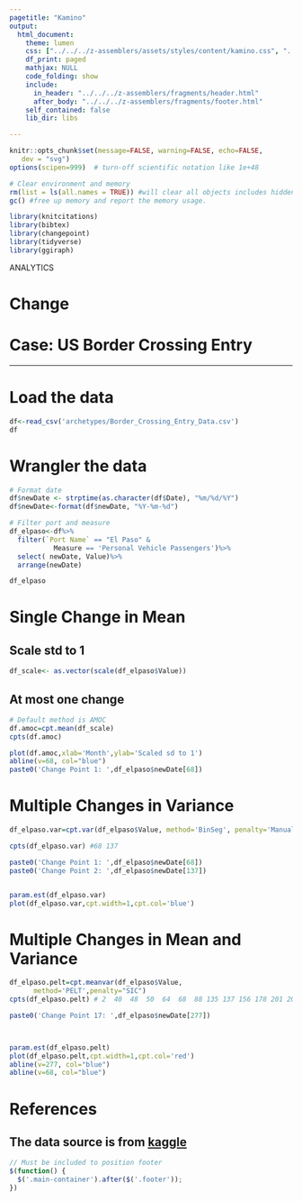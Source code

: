 ```yaml
---
pagetitle: "Kamino"
output: 
  html_document:
    theme: lumen
    css: ["../../../z-assemblers/assets/styles/content/kamino.css", "../../../z-assemblers/assets/icons/line-awesome/css/line-awesome.css"]
    df_print: paged
    mathjax: NULL
    code_folding: show
    include:
      in_header: "../../../z-assemblers/fragments/header.html"
      after_body: "../../../z-assemblers/fragments/footer.html"
    self_contained: false
    lib_dir: libs

---
```



```r

knitr::opts_chunk$set(message=FALSE, warning=FALSE, echo=FALSE,
   dev = "svg")
options(scipen=999)  # turn-off scientific notation like 1e+48

# Clear environment and memory
rm(list = ls(all.names = TRUE)) #will clear all objects includes hidden objects.
gc() #free up memory and report the memory usage.

library(knitcitations)
library(bibtex)
library(changepoint)
library(tidyverse)
library(ggiraph)


```

<div class="activity">
ANALYTICS 
</div>

# Change
# Case: US Border Crossing Entry


***

# Load the data
```r


df<-read_csv('archetypes/Border_Crossing_Entry_Data.csv')
df
```

# Wrangler the data

```r

# Format date
df$newDate <- strptime(as.character(df$Date), "%m/%d/%Y")
df$newDate<-format(df$newDate, "%Y-%m-%d")

# Filter port and measure
df_elpaso<-df%>%
  filter(`Port Name` == "El Paso" & 
           Measure == 'Personal Vehicle Passengers')%>%
  select( newDate, Value)%>%
  arrange(newDate)

df_elpaso


```


# Single Change in Mean

## Scale std to 1

```r

df_scale<- as.vector(scale(df_elpaso$Value))


```

## At most one change

```r

# Default method is AMOC
df.amoc=cpt.mean(df_scale)
cpts(df.amoc)

plot(df.amoc,xlab='Month',ylab='Scaled sd to 1')
abline(v=68, col="blue")
paste0('Change Point 1: ',df_elpaso$newDate[68])

```

# Multiple Changes in Variance

```r

df_elpaso.var=cpt.var(df_elpaso$Value, method='BinSeg', penalty='Manual', pen.value='2*log(nrow(df_elpaso))')

cpts(df_elpaso.var) #68 137

paste0('Change Point 1: ',df_elpaso$newDate[68])
paste0('Change Point 2: ',df_elpaso$newDate[137])


param.est(df_elpaso.var)
plot(df_elpaso.var,cpt.width=1,cpt.col='blue')
```



# Multiple Changes in Mean and Variance

```r


df_elpaso.pelt=cpt.meanvar(df_elpaso$Value,
      method='PELT',penalty="SIC")
cpts(df_elpaso.pelt) # 2  40  48  50  64  68  88 135 137 156 178 201 203 218 254 275 277

paste0('Change Point 17: ',df_elpaso$newDate[277])



param.est(df_elpaso.pelt)
plot(df_elpaso.pelt,cpt.width=1,cpt.col='red')
abline(v=277, col="blue")
abline(v=68, col="blue")
```




# References
## The data source is from [kaggle](https://www.kaggle.com/divyansh22/us-border-crossing-data)



  





```js

// Must be included to position footer
$(function() {
  $('.main-container').after($('.footer'));
})

```
